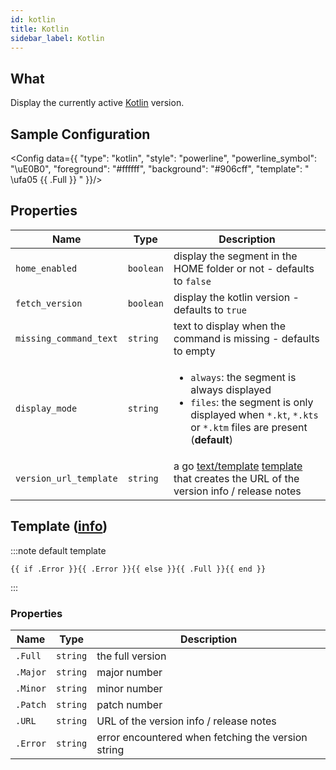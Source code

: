 ```yaml
---
id: kotlin
title: Kotlin
sidebar_label: Kotlin
---
```


## What

Display the currently active [Kotlin][kotlin] version.

## Sample Configuration


<Config data={{
  "type": "kotlin",
  "style": "powerline",
  "powerline_symbol": "\uE0B0",
  "foreground": "#ffffff",
  "background": "#906cff",
  "template": " \ufa05 {{ .Full }} "
}}/>

## Properties

| Name                   | Type      | Description                                                                                                                                                                  |
| ---------------------- | --------- | ---------------------------------------------------------------------------------------------------------------------------------------------------------------------------- |
| `home_enabled`         | `boolean` | display the segment in the HOME folder or not - defaults to `false`                                                                                                          |
| `fetch_version`        | `boolean` | display the kotlin version - defaults to `true`                                                                                                                              |
| `missing_command_text` | `string`  | text to display when the command is missing - defaults to empty                                                                                                              |
| `display_mode`         | `string`  | <ul><li>`always`: the segment is always displayed</li><li>`files`: the segment is only displayed when `*.kt`, `*.kts` or `*.ktm` files are present (**default**) </li></ul> |
| `version_url_template` | `string`  | a go [text/template][go-text-template] [template][templates] that creates the URL of the version info / release notes                                                        |

## Template ([info][templates])

:::note default template

```template
{{ if .Error }}{{ .Error }}{{ else }}{{ .Full }}{{ end }}
```

:::

### Properties

| Name     | Type     | Description                                        |
| -------- | -------- | -------------------------------------------------- |
| `.Full`  | `string` | the full version                                   |
| `.Major` | `string` | major number                                       |
| `.Minor` | `string` | minor number                                       |
| `.Patch` | `string` | patch number                                       |
| `.URL`   | `string` | URL of the version info / release notes            |
| `.Error` | `string` | error encountered when fetching the version string |

[go-text-template]: https://golang.org/pkg/text/template/
[templates]: /docs/configuration/templates
[kotlin]: https://kotlinlang.org/
